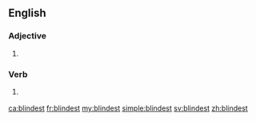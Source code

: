 ==English==

===Adjective===
{{head|en}}

# {{en-superlative of|blind}}

===Verb===
{{head|en}}

# {{context|archaic|lang=en}} {{en-archaic second-person singular of|blind|lang=en}}

[[ca:blindest]]
[[fr:blindest]]
[[my:blindest]]
[[simple:blindest]]
[[sv:blindest]]
[[zh:blindest]]
